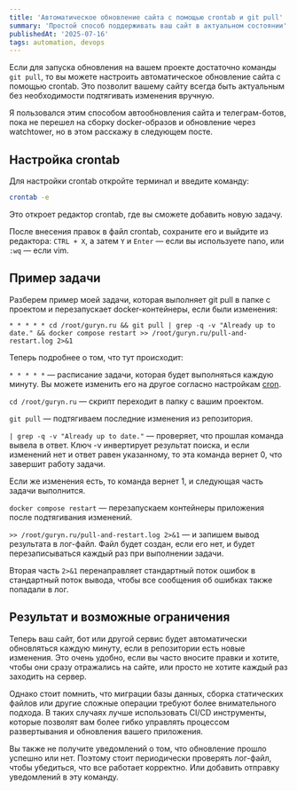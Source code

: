 ```yaml
---
title: 'Автоматическое обновление сайта с помощью crontab и git pull'
summary: 'Простой способ поддерживать ваш сайт в актуальном состоянии'
publishedAt: '2025-07-16'
tags: automation, devops
---
```


Если для запуска обновления на вашем проекте достаточно команды `git pull`, то вы можете настроить автоматическое обновление сайта с помощью crontab. Это позволит вашему сайту всегда быть актуальным без необходимости подтягивать изменения вручную.

Я пользовался этим способом автообновления сайта и телеграм-ботов, пока не перешел на сборку docker-образов и обновление через watchtower, но в этом расскажу в следующем посте.

## Настройка crontab

Для настройки crontab откройте терминал и введите команду:

```bash
crontab -e
```

Это откроет редактор crontab, где вы сможете добавить новую задачу.

После внесения правок в файл crontab, сохраните его и выйдите из редактора: `CTRL + X`, а затем `Y` и `Enter` — если вы используете nano, или `:wq` — если vim.

## Пример задачи

Разберем пример моей задачи, которая выполняет git pull в папке с проектом и перезапускает docker-контейнеры, если были изменения:

```
* * * * * cd /root/guryn.ru && git pull | grep -q -v "Already up to date." && docker compose restart >> /root/guryn.ru/pull-and-restart.log 2>&1
```

Теперь подробнее о том, что тут происходит:

`* * * * *` — расписание задачи, которая будет выполняться каждую минуту. Вы можете изменить его на другое согласно настройкам [cron](https://crontab.guru/).

`cd /root/guryn.ru` — скрипт переходит в папку с вашим проектом.

`git pull` — подтягиваем последние изменения из репозитория.

`| grep -q -v "Already up to date."` — проверяет, что прошлая команда вывела в ответ. Ключ -v инвертирует результат поиска, и если изменений нет и ответ равен указанному, то эта команда вернет 0, что завершит работу задачи.

Если же изменения есть, то команда вернет 1, и следующая часть задачи выполнится.

`docker compose restart` — перезапускаем контейнеры приложения после подтягивания изменений.

`>> /root/guryn.ru/pull-and-restart.log 2>&1` — и запишем вывод результата в лог-файл. Файл будет создан, если его нет, и будет перезаписываться каждый раз при выполнении задачи.

Вторая часть `2>&1` перенаправляет стандартный поток ошибок в стандартный поток вывода, чтобы все сообщения об ошибках также попадали в лог.

## Результат и возможные ограничения

Теперь ваш сайт, бот или другой сервис будет автоматически обновляться каждую минуту, если в репозитории есть новые изменения. Это очень удобно, если вы часто вносите правки и хотите, чтобы они сразу отражались на сайте, или просто не хотите каждый раз заходить на сервер.

Однако стоит помнить, что миграции базы данных, сборка статических файлов или другие сложные операции требуют более внимательного подхода. В таких случаях лучше использовать CI/CD инструменты, которые позволят вам более гибко управлять процессом развертывания и обновления вашего приложения.

Вы также не получите уведомлений о том, что обновление прошло успешно или нет. Поэтому стоит периодически проверять лог-файл, чтобы убедиться, что все работает корректно. Или добавить отправку уведомлений в эту команду.
